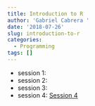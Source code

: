 ```yaml
---
title: Introduction to R
author: 'Gabriel Cabrera '
date: '2018-07-26'
slug: introduction-to-r
categories:
  - Programming
tags: []
---
```


* session 1:
* session 2:
* session 3:
* session 4: [Session 4](/sessions/session4.html)